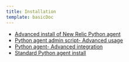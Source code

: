 ```yaml
---
title: Installation
template: basicDoc
---
```


* [Advanced install of New Relic Python agent](/docs/agents/python-agent/installation/advanced-install-new-relic-python-agent)
* [Python agent admin script- Advanced usage](/docs/agents/python-agent/installation/python-agent-admin-script-advanced-usage)
* [Python agent- Advanced integration](/docs/agents/python-agent/installation/python-agent-advanced-integration)
* [Standard Python agent install](/docs/agents/python-agent/installation/standard-python-agent-install)
